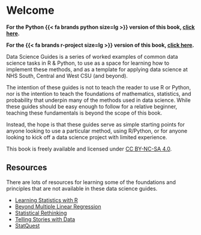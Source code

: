 # Welcome {.unnumbered}

::: {.content-visible when-profile="r"}
**For the Python {{< fa brands python size=lg >}} version of this book, [click here](https://python-data-science-guides.netlify.app).**
:::

::: {.content-visible when-profile="python"}
**For the {{< fa brands r-project size=lg >}} version of this book, [click here](https://r-data-science-guides.netlify.app).**
:::

Data Science Guides is a series of worked examples of common data science tasks in R & Python, to use as a space for learning how to implement these methods, and as a template for applying data science at NHS South, Central and West CSU (and beyond).

The intention of these guides is not to teach the reader to use R or Python, nor is the intention to teach the foundations of mathematics, statistics, and probability that underpin many of the methods used in data science. While these guides should be easy enough to follow for a relative beginner, teaching these fundamentals is beyond the scope of this book. 

Instead, the hope is that these guides serve as simple starting points for anyone looking to use a particular method, using R/Python, or for anyone looking to kick off a data science project with limited experience.

This book is freely available and licensed under [CC BY-NC-SA 4.0](https://creativecommons.org/licenses/by-nc-sa/4.0/).

## Resources

There are lots of resources for learning some of the foundations and principles that are not available in these data science guides.

- [Learning Statistics with R](https://learningstatisticswithr.com/)
- [Beyond Multiple Linear Regression](https://bookdown.org/roback/bookdown-BeyondMLR/)
- [Statistical Rethinking](https://xcelab.net/rm/statistical-rethinking/)
- [Telling Stories with Data](https://tellingstorieswithdata.com/)
- [StatQuest](https://www.youtube.com/@statquest)

